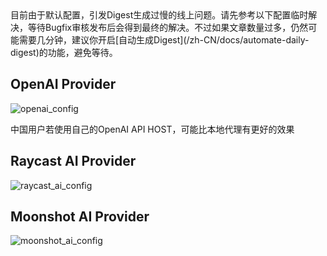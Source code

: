
<Callout type="warning">
    目前由于默认配置，引发Digest生成过慢的线上问题。请先参考以下配置临时解决，等待Bugfix审核发布后会得到最终的解决。不过如果文章数量过多，仍然可能需要几分钟，建议你开启[自动生成Digest](/zh-CN/docs/automate-daily-digest)的功能，避免等待。
</Callout>

## OpenAI Provider

![openai_config](https://tidyread.s3.us-west-2.amazonaws.com/openai_config.png)

<Callout type="info">
    中国用户若使用自己的OpenAI API HOST，可能比本地代理有更好的效果
</Callout>

## Raycast AI Provider

![raycast_ai_config](https://tidyread.s3.us-west-2.amazonaws.com/raycast_ai_config.png)

## Moonshot AI Provider

![moonshot_ai_config](https://tidyread.s3.us-west-2.amazonaws.com/moonshot_ai_config.png)
